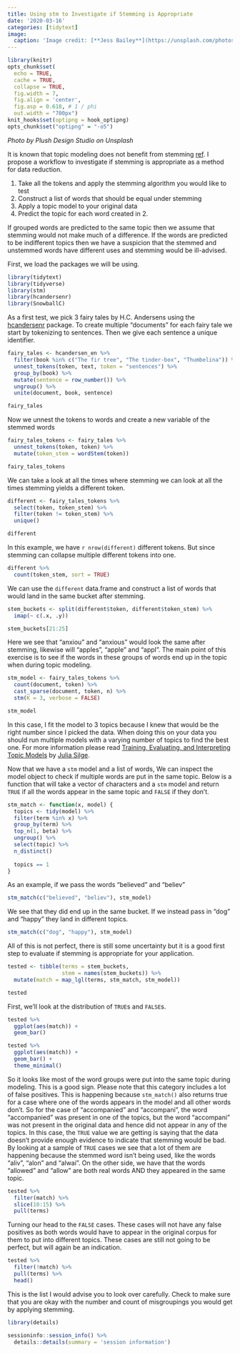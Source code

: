 ```yaml
---
title: Using stm to Investigate if Stemming is Appropriate
date: '2020-03-16'
categories: [tidytext]
image:
  caption: 'Image credit: [**Jess Bailey**](https://unsplash.com/photos/aQm-rXgZ4n8)'
---
```


```r
library(knitr)
opts_chunk$set(
  echo = TRUE,
  cache = TRUE,
  collapse = TRUE,
  fig.width = 7, 
  fig.align = 'center',
  fig.asp = 0.618, # 1 / phi
  out.width = "700px")
knit_hooks$set(optipng = hook_optipng)
opts_chunk$set("optipng" = "-o5")
```

*Photo by Plush Design Studio on Unsplash*

It is known that topic modeling does not benefit from stemming [ref](https://mimno.infosci.cornell.edu/papers/schofield_tacl_2016.pdf).
I propose a workflow to investigate if stemming is appropriate as a method for data reduction. 

1. Take all the tokens and apply the stemming algorithm you would like to test
1. Construct a list of words that should be equal under stemming
1. Apply a topic model to your original data
1. Predict the topic for each word created in 2.

If grouped words are predicted to the same topic then we assume that stemming would not make much of a difference. 
If the words are predicted to be indifferent topics then we have a suspicion that the stemmed and unstemmed words have different uses and stemming would be ill-advised.

First, we load the packages we will be using.

```r
library(tidytext)
library(tidyverse)
library(stm)
library(hcandersenr)
library(SnowballC)
```

As a first test, we pick 3 fairy tales by H.C. Andersens using the [hcandersenr](https://github.com/EmilHvitfeldt/hcandersenr) package. 
To create multiple "documents" for each fairy tale we start by tokenizing to sentences.
Then we give each sentence a unique identifier.

```r
fairy_tales <- hcandersen_en %>%
  filter(book %in% c("The fir tree", "The tinder-box", "Thumbelina")) %>%
  unnest_tokens(token, text, token = "sentences") %>%
  group_by(book) %>%
  mutate(sentence = row_number()) %>%
  ungroup() %>%
  unite(document, book, sentence)

fairy_tales
```

Now we unnest the tokens to words and create a new variable of the stemmed words

```r
fairy_tales_tokens <- fairy_tales %>%
  unnest_tokens(token, token) %>%
  mutate(token_stem = wordStem(token))

fairy_tales_tokens
```

We can take a look at all the times where stemming we can look at all the times stemming yields a different token.

```r
different <- fairy_tales_tokens %>%
  select(token, token_stem) %>%
  filter(token != token_stem) %>%
  unique()

different
```

In this example, we have `r nrow(different)` different tokens. 
But since stemming can collapse multiple different tokens into one.

```r
different %>%
  count(token_stem, sort = TRUE)
```

We can use the `different` data.frame and construct a list of words that would land in the same bucket after stemming.

```r
stem_buckets <- split(different$token, different$token_stem) %>%
  imap(~ c(.x, .y))

stem_buckets[21:25]
```

Here we see that "anxiou" and "anxious" would look the same after stemming, likewise will "apples", "apple" and "appl".
The main point of this exercise is to see if the words in these groups of words end up in the topic when during topic modeling.

```r
stm_model <- fairy_tales_tokens %>%
  count(document, token) %>%
  cast_sparse(document, token, n) %>%
  stm(K = 3, verbose = FALSE)

stm_model
```

In this case, I fit the model to 3 topics because I knew that would be the right number since I picked the data.
When doing this on your data you should run multiple models with a varying number of topics to find the best one. 
For more information please read [Training, Evaluating, and Interpreting Topic Models](https://juliasilge.com/blog/evaluating-stm/) by [Julia Silge](https://twitter.com/juliasilge).

Now that we have a `stm` model and a list of words, 
We can inspect the model object to check if multiple words are put in the same topic.
Below is a function that will take a vector of characters and a `stm` model and return `TRUE` if all the words appear in the same topic and `FALSE` if they don't.

```r
stm_match <- function(x, model) {
  topics <- tidy(model) %>%
  filter(term %in% x) %>%
  group_by(term) %>%
  top_n(1, beta) %>%
  ungroup() %>%
  select(topic) %>%
  n_distinct()
  
  topics == 1
}
```

As an example, if we pass the words "believed" and "believ"

```r
stm_match(c("believed", "believ"), stm_model)
```

We see that they did end up in the same bucket.
If we instead pass in "dog" and "happy" they land in different topics.

```r
stm_match(c("dog", "happy"), stm_model)
```

All of this is not perfect, there is still some uncertainty but it is a good first step to evaluate if stemming is appropriate for your application.

```r
tested <- tibble(terms = stem_buckets,
                 stem = names(stem_buckets)) %>%
  mutate(match = map_lgl(terms, stm_match, stm_model))

tested
```

First, we'll look at the distribution of `TRUE`s and `FALSE`s.

```r
tested %>%  
  ggplot(aes(match)) +
  geom_bar()
```

```r
tested %>%  
  ggplot(aes(match)) +
  geom_bar() +
  theme_minimal()
```

So it looks like most of the word groups were put into the same topic during modeling.
This is a good sign. 
Please note that this category includes a lot of false positives.
This is happening because `stm_match()` also returns true for a case where one of the words appears in the model and all other words don't.
So for the case of "accompanied" and "accompani", the word "accompanied" was present in one of the topics, but the word "accompani" was not present in the original data and hence did not appear in any of the topics.
In this case, the `TRUE` value we are getting is saying that the data doesn't provide enough evidence to indicate that stemming would be bad.
By looking at a sample of `TRUE` cases we see that a lot of them are happening because the stemmed word isn't being used, like the words "aliv", "alon" and "alwai".
On the other side, we have that the words "allowed" and "allow" are both real words AND they appeared in the same topic.

```r
tested %>%
  filter(match) %>%
  slice(10:15) %>%
  pull(terms)
```

Turning our head to the `FALSE` cases.
These cases will not have any false positives as both words would have to appear in the original corpus for them to put into different topics.
These cases are still not going to be perfect, but will again be an indication.

```r
tested %>%
  filter(!match) %>%
  pull(terms) %>%
  head()
```

This is the list I would advise you to look over carefully.
Check to make sure that you are okay with the number and count of misgroupings you would get by applying stemming.

```r
library(details) 

sessioninfo::session_info() %>%
  details::details(summary = 'session information')
```
